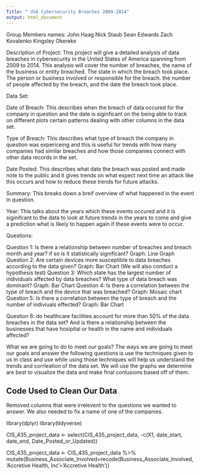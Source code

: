 ```yaml
---
Title: " USA Cybersecurity Breaches 2009-2014"
output: html_document
---
```

Group Members names:
John Haag
Nick Staub
Sean Edwards
Zach Kovalenko
Kingsley Okereke

Description of Project:
  This project will give a detailed analysis of data breaches in cybersecurity in the United States of America spanning from 2009 to 2014. This analysis will cover the number of breaches, the name of the business or entity breached. The state in which the breach took place.  The person or business involved or responsible for the breach. the number of people affected by the breach, and the date the breach took place.
  
Data Set:

Date of Breach: This describes when the breach of data occured for the company in question and the date is siginficant on the being able to track on different plots certain patterns dealing with other columns in the data set.

Type of Breach: This describes what type of breach the company in question was expericeing and this is useful for trends with how many companies had similar breaches and how those companies connect with other data records in the set.

Date Posted: This describes what date the breach was posted and made note to the public and it gives trends on what expect next time an attack like this occurs and how to reduce these trends for future attacks.

Summary: This breaks down a breif overview of what happened in the event in question.

Year: This talks about the years which these events occured and it is siginifcant to the data to look at future trends in the years to come and give a prediction what is likely to happen again if these events were to occur.

Questions:

Question 1: Is there a relationship between number of breaches and breach month and year? if so is it statistically significant?
Graph: Line Graph 
Question 2: Are certain devices more susceptible to data breaches according to the data given?
Graph: Bar Chart (We will also conduct a hypothesis test)
Question 3: Which state has the largest number of individuals affected by data breaches? What type of data breach was dominant?
Graph: Bar Chart
Question 4: Is there a correlation between the type of breach and the device that was breached?
Graph: Mosaic chart
Question 5: Is there a correlation between the type of breach and the number of indiviuals effected?
Graph: Bar Chart

Question 6: do healthcare facilities account for more than 50% of the data breaches in the data set? And is there a relationship between the businesses that have hosipital or health in the name and individuals affected?





What we are going to do to meet our goals?
The ways we are going to meet our goals and answer the following questions 
is use the techniques given to us in class and use while using those techniques 
will help us understand the trends and corrleation of the data set. We will use the graphs we determine are best to visualize the data and make final conlusions based off of them.

## Code Used to Clean Our Data
Removed columns that were irrelevent to the questions we wanted to answer.
We also needed to fix a name of one of the companies.

library(dplyr)
library(tidyverse)


CIS_435_project_data <- select(CIS_435_project_data, -c(X1, date_start, date_end, Date_Posted_or_Updated))

CIS_435_project_data <- CIS_435_project_data %>%
  mutate(Business_Associate_Involved=recode(Business_Associate_Involved, 'Accretive Health, Inc'='Accretive Health'))





